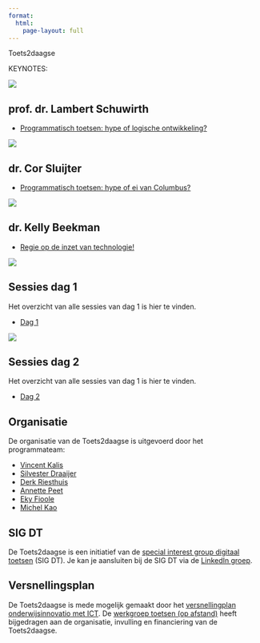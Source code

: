 ```yaml
---
format: 
  html:
    page-layout: full
---
```


::: {.column-screen}

::: {.grid .header .text-white}

Toets2daagse

:::
<!-- end title -->

:::

<!-- ![](images/Leeromgeving.png) -->


::: {.column-page}

::: {.lead}

KEYNOTES:

:::

::: {.grid}

::: {.g-col-12 .g-col-md-6 .g-col-lg-4}

::: {.card .text-white .bg-primary .rounded-3 .mx-auto}

![](2022/dag1/Lambert-Schuwirth.jpg){.card-img-top}

::: {.card-body}

## prof. dr. Lambert Schuwirth {.card-title}

::: {.card-text}

* [Programmatisch toetsen: hype of logische ontwikkeling?](2022/dag1/Keynote-Programmatisch-toetsen.qmd){.link-light}

:::

:::

:::

:::

<!-- New card --> 

::: {.g-col-12 .g-col-md-6 .g-col-lg-4}

::: {.card  .text-white .bg-primary .rounded-3 .mx-auto}

![](2022/dag2/Cor-Sluijter.jpg){.card-img-top}

::: {.card-body}

## dr. Cor Sluijter {.card-title}

::: {.card-text}

* [Programmatisch toetsen: hype of ei van Columbus?](2022/dag2/Keynote-Programmatisch-toetsen-Hype-of-ei-van-Columbus.qmd){.link-light}


:::

:::

:::

:::

<!-- New card --> 

::: {.g-col-12 .g-col-md-6 .g-col-lg-4}

::: {.card  .text-white .bg-primary .rounded-3 .mx-auto}

![](2022/dag2/Kelly-Beekman.jpg){.card-img-top}

::: {.card-body}

## dr. Kelly Beekman {.card-title}

::: {.card-text}

* [Regie op de inzet van technologie!](2022/dag2/Keynote-Regie-op-de-inzet-van-technologie.qmd){.link-light}

:::

:::

:::

:::

<!-- New card --> 

::: {.g-col-12 .g-col-md-6}

::: {.card .rounded-3 .mx-auto}

![](images/Toets2daagse_dag1_0041.jpg){.card-img-top}

::: {.card-body}

## Sessies dag 1 {.card-title}

::: {.card-text}



Het overzicht van alle sessies van dag 1 is hier te vinden.

* [Dag 1](2022/listday1.qmd)

:::

:::

:::

:::

<!-- New card --> 

::: {.g-col-12 .g-col-md-6}

::: {.card .rounded-3 .mx-auto}

![](images/Toets2daagse_dag2_0066.jpg){.card-img-top}

::: {.card-body}

## Sessies dag 2 {.card-title}

::: {.card-text}

Het overzicht van alle sessies van dag 1 is hier te vinden.

* [Dag 2](2022/listday2.qmd)

:::

:::

:::

:::

<!-- New card --> 

::: {.g-col-12 .g-col-md-6 .g-col-lg-4}

::: {.card  .text-white .bg-primary .rounded-3 .mx-auto}

::: {.card-body}

## Organisatie {.card-title}

::: {.card-text}

De organisatie van de Toets2daagse is uitgevoerd door het programmateam:

* [Vincent Kalis](https://www.linkedin.com/in/vincentkalis?miniProfileUrn=urn%3Ali%3Afs_miniProfile%3AACoAAAnLJI4BzEE8paIPY6cZU0uESfp-uvJEoac&lipi=urn%3Ali%3Apage%3Ad_flagship3_profile_view_base_recent_activity_details_all%3BBfesv%2BtYRmSCvCC075Nygg%3D%3D){.link-light}
* [Silvester Draaijer](https://www.linkedin.com/in/ACoAAAATgacBx9MluKs48BO1aRxqREWXJBXfTYw?lipi=urn%3Ali%3Apage%3Ad_flagship3_profile_view_base_recent_activity_details_all%3BBfesv%2BtYRmSCvCC075Nygg%3D%3D){.link-light}
* [Derk Riesthuis](https://www.linkedin.com/in/ACoAAABSn_8BxYw6k-kXgU1-sfi0THUSugEkhZU?lipi=urn%3Ali%3Apage%3Ad_flagship3_profile_view_base_recent_activity_details_all%3BBfesv%2BtYRmSCvCC075Nygg%3D%3D){.link-light}
* [Annette Peet](https://www.linkedin.com/in/ACoAAAAPegsBJUMK0skB426zzFHlJdbYwZT9uXg?lipi=urn%3Ali%3Apage%3Ad_flagship3_profile_view_base_recent_activity_details_all%3BBfesv%2BtYRmSCvCC075Nygg%3D%3D){.link-light}
* [Eky Fioole](https://www.linkedin.com/in/ACoAAABXsOUB6H5YcYwZI_lKwa2S4CL1Eoy61ws?lipi=urn%3Ali%3Apage%3Ad_flagship3_profile_view_base_recent_activity_details_all%3BBfesv%2BtYRmSCvCC075Nygg%3D%3D){.link-light}
* [Michel Kao](https://www.linkedin.com/in/ACoAACD2DxEB48GVR0bSs3zHmNz9t5HQ2LTnz3o?lipi=urn%3Ali%3Apage%3Ad_flagship3_profile_view_base_recent_activity_details_all%3BBfesv%2BtYRmSCvCC075Nygg%3D%3D){.link-light}

:::

:::

:::

:::

<!-- New card --> 

::: {.g-col-12 .g-col-md-6 .g-col-lg-4}

::: {.card  .text-white .bg-primary .rounded-3 .mx-auto}

::: {.card-body}

## SIG DT {.card-title}

::: {.card-text}

De Toets2daagse is een initiatief van de [special interest group digitaal toetsen](https://communities.surf.nl/digitaal-toetsen){.link-light} (SIG DT). Je kan je aansluiten bij de SIG DT via de [LinkedIn groep](https://www.linkedin.com/groups/5103467?lipi=urn%3Ali%3Apage%3Ad_flagship3_profile_view_base_recent_activity_details_shares%3BvITSuFoHQwy3nUUJ%2B%2FCwZg%3D%3D&lici=eps4WAUEc%2BauMFvaZR7HSA%3D%3D){.link-light}.

:::

:::

:::

:::

<!-- New card --> 

::: {.g-col-12 .g-col-md-6 .g-col-lg-4}

::: {.card  .text-white .bg-primary .rounded-3 .mx-auto}

::: {.card-body}

## Versnellingsplan {.card-title}

::: {.card-text}

De Toets2daagse is mede mogelijk gemaakt door het [versnellingplan onderwijsinnovatio met ICT](https://www.versnellingsplan.nl){.link-light}. De [werkgroep toetsen (op afstand)](https://www.versnellingsplan.nl/werkgroep-toetsen-op-afstand/){.link-light} heeft bijgedragen aan de organisatie, invulling en financiering van de Toets2daagse.

:::

:::

:::

:::

<!-- remarks -->




:::
<!-- end card grid -->

::: 
<!-- end column-page -->




::: {.column-body}





<!--

> Een individuele toets heeft beperkingen, maar een programma niet

> Het geven van feedback is geen garantie voor het gebruik ervan

-->

:::
